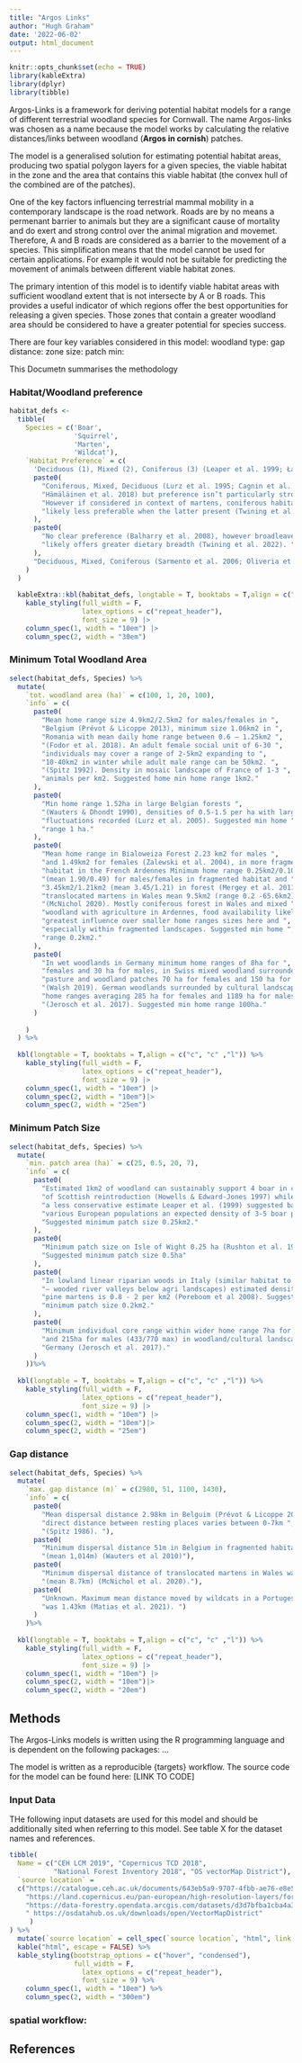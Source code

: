 ```yaml
---
title: "Argos Links"
author: "Hugh Graham"
date: '2022-06-02'
output: html_document
---
```


```r
knitr::opts_chunk$set(echo = TRUE)
library(kableExtra)
library(dplyr)
library(tibble)
```

Argos-Links is a framework for deriving potential habitat models for a range of 
different terrestrial woodland species for Cornwall. The name Argos-links was 
chosen as a name because the model works by calculating the relative distances/links
between woodland (**Argos in cornish**) patches.

The model is a generalised solution for estimating potential habitat areas, producing 
two spatial polygon layers for a given species, the viable habitat in the zone and the 
area that contains this viable habitat (the convex hull of the combined are of the patches).

One of the key factors influencing terrestrial mammal mobility in a contemporary
landscape is the road network. Roads are by no means a permenant barrier to animals
but they are a significant cause of mortality and do exert and strong control 
over the animal migration and movemet. Therefore, A and B roads are considered 
as a barrier to the movement of a species. This simplification means that the 
model cannot be used for certain applications. For example it would not be suitable
for predicting the movement of animals between different viable habitat zones. 

The primary intention of this model is to identify viable habitat areas with sufficient 
woodland extent that is not intersecte by A or B roads. This provides a useful indicator of 
which regions offer the best opportunities for releasing a given species. Those zones
that contain a greater woodland area should be considered to have a greater potential for 
species success. 

There are four key variables considered in this model: 
woodland type:
gap distance:
zone size:
patch min:

This Documetn summarises the methodology 

### Habitat/Woodland preference
```r
habitat_defs <-
  tibble(
    Species = c('Boar',
                'Squirrel',
                'Marten',
                'Wildcat'),
    `Habitat Preference` = c(
      'Deciduous (1), Mixed (2), Coniferous (3) (Leaper et al. 1999; Łabudzki et al. 2009)',
      paste0(
        "Coniferous, Mixed, Deciduous (Lurz et al. 1995; Cagnin et al. 2000;",
        "Hämäläinen et al. 2018) but preference isn’t particularly strong. ",
        "However if considered in context of martens, coniferous habitat ",
        "likely less preferable when the latter present (Twining et al. 2022)."
      ),
      paste0(
        "No clear preference (Balharry et al. 2008), however broadleaved woodland ",
        "likely offers greater dietary breadth (Twining et al. 2022). "
      ),
      "Deciduous, Mixed, Coniferous (Sarmento et al. 2006; Oliveria et al. 2018)"
    )
  )
  
  kableExtra::kbl(habitat_defs, longtable = T, booktabs = T,align = c("c", "l")) %>%
    kable_styling(full_width = F, 
                  latex_options = c("repeat_header"),
                  font_size = 9) |>
    column_spec(1, width = "10em") |>
    column_spec(2, width = "30em")
```



### Minimum Total Woodland Area
```r

select(habitat_defs, Species) %>%
  mutate(
    `tot. woodland area (ha)` = c(100, 1, 20, 100),
    `info` = c(
      paste0(
        "Mean home range size 4.9km2/2.5km2 for males/females in ",
        "Belgium (Prévot & Licoppe 2013), minimum size 1.06km2 in ",
        "Romania with mean daily home range between 0.6 – 1.25km2 ",
        "(Fodor et al. 2018). An adult female social unit of 6-30 ",
        "individuals may cover a range of 2-5km2 expanding to ",
        "10-40km2 in winter while adult male range can be 50km2. ",
        "(Spitz 1992). Density in mosaic landscape of France of 1-3 ",
        "animals per km2. Suggested home min home range 1km2."
      ),
      paste0(
        "Min home range 1.52ha in large Belgian forests ",
        "(Wauters & Dhondt 1990), densities of 0.5-1.5 per ha with large ",
        "fluctuations recorded (Lurz et al. 2005). Suggested min home ",
        "range 1 ha."
      ),
      paste0(
        "Mean home range in Bialoweiza Forest 2.23 km2 for males ",
        "and 1.49km2 for females (Zalewski et al. 2004), in more fragmented ",
        "habitat in the French Ardennes Minimum home range 0.25km2/0.10km2  ",
        "(mean 1.90/0.49) for males/females in fragmented habitat and ",
        "3.45km2/1.21km2 (mean 3.45/1.21) in forest (Mergey et al. 2011), ",
        "translocated martens in Wales mean 9.5km2 (range 0.2 -65.6km2) ",
        "(McNichol 2020). Mostly coniferous forest in Wales and mixed ",
        "woodland with agriculture in Ardennes, food availability likely ",
        "greatest influence over smaller home ranges sizes here and ",
        "especially within fragmented landscapes. Suggested min home ",
        "range 0.2km2."
      ),
      paste0(
        "In wet woodlands in Germany minimum home ranges of 8ha for ",
        "females and 30 ha for males, in Swiss mixed woodland surrounded by ",
        "pasture and woodland patches 70 ha for females and 150 ha for males ",
        "(Walsh 2019). German woodlands surrounded by cultural landscape host ",
        "home ranges averaging 285 ha for females and 1189 ha for males ",
        "(Jerosch et al. 2017). Suggested min home range 100ha."
      )
      
    )
  ) %>% 
  
  kbl(longtable = T, booktabs = T,align = c("c", "c" ,"l")) %>%
    kable_styling(full_width = F, 
                  latex_options = c("repeat_header"),
                  font_size = 9) |>
    column_spec(1, width = "10em") |>
    column_spec(2, width = "10em")|>
    column_spec(2, width = "25em")
```

### Minimum Patch Size

```r
select(habitat_defs, Species) %>%
  mutate(
    `min. patch area (ha)` = c(25, 0.5, 20, 7),
    `info` = c(
      paste0(
        "Estimated 1km2 of woodland can sustainably support 4 boar in context ",
        "of Scottish reintroduction (Howells & Edward-Jones 1997) while taking ",
        "a less conservative estimate Leaper et al. (1999) suggested based on ",
        "various European populations an expected density of 3-5 boar per km2. ",
        "Suggested minimum patch size 0.25km2."
      ),
      paste0(
        "Minimum patch size on Isle of Wight 0.25 ha (Rushton et al. 1999). ",
        "Suggested minimum patch size 0.5ha"
      ),
      paste0(
        "In lowland linear riparian woods in Italy (similar habitat to Cornwall ",
        "– wooded river valleys below agri landscapes) estimated density of ",
        "pine martens is 0.8 - 2 per km2 (Pereboom et al 2008). Suggested ",
        "minimum patch size 0.2km2."
      ),
      paste0(
        "Minimum individual core range within wider home range 7ha for females ",
        "and 215ha for males (433/770 max) in woodland/cultural landscape in ",
        "Germany (Jerosch et al. 2017)."
      )
    ))%>% 
  
  kbl(longtable = T, booktabs = T,align = c("c", "c" ,"l")) %>%
    kable_styling(full_width = F, 
                  latex_options = c("repeat_header"),
                  font_size = 9) |>
    column_spec(1, width = "10em") |>
    column_spec(2, width = "10em")|>
    column_spec(2, width = "25em")
```

### Gap distance

```r
select(habitat_defs, Species) %>%
  mutate(
    `max. gap distance (m)` = c(2980, 51, 1100, 1430),
    `info` = c(
      paste0(
        "Mean dispersal distance 2.98km in Belguim (Prévot & Licoppe 2013), ",
        "direct distance between resting places varies between 0-7km ",
        "(Spitz 1986). "),
      paste0(
        "Minimum dispersal distance 51m in Belgium in fragmented habitats ",
        "(mean 1,014m) (Wauters et al 2010)"),
      paste0(
        "Minimum dispersal distance of translocated martens in Wales was 1.1km ",
        "(mean 8.7km) (McNichol et al. 2020)."),
      paste0(
        "Unknown. Maximum mean distance moved by wildcats in a Portugese study ",
        "was 1.43km (Matias et al. 2021). ")
      )
    )%>% 
  
  kbl(longtable = T, booktabs = T,align = c("c", "c" ,"l")) %>%
    kable_styling(full_width = F, 
                  latex_options = c("repeat_header"),
                  font_size = 9) |>
    column_spec(1, width = "10em") |>
    column_spec(2, width = "10em")|>
    column_spec(2, width = "20em")
```


## Methods

The Argos-Links models is written using the R programming language and is dependent
on the following packages: ...

The model is written as a reproducible {targets} workflow. The source code for 
the model can be found here: [LINK TO CODE]

### Input Data
THe following input datasets are used for this model and should be additionally
sited when referring to this model. See table X for the dataset names and references.

```r

tibble(
  Name = c("CEH LCM 2019", "Copernicus TCD 2018", 
           "National Forest Inventory 2018", "OS vectorMap District"),
  `source location` = 
  c("https://catalogue.ceh.ac.uk/documents/643eb5a9-9707-4fbb-ae76-e8e53271d1a0",
    "https://land.copernicus.eu/pan-european/high-resolution-layers/forests/tree-cover-density/status-maps/tree-cover-density-2018",
    "https://data-forestry.opendata.arcgis.com/datasets/d3d7bfba1cba4a3b83a948f33c5777c0_0/explore",
    " https://osdatahub.os.uk/downloads/open/VectorMapDistrict"
     )
) %>% 
  mutate(`source location` = cell_spec(`source location`, "html", link = `source location`)) %>%
  kable("html", escape = FALSE) %>%
  kable_styling(bootstrap_options = c("hover", "condensed"),
                full_width = F, 
                  latex_options = c("repeat_header"),
                  font_size = 9) %>% 
    column_spec(1, width = "10em") %>% 
    column_spec(2, width = "300em") 

```


### spatial workflow:




## References
